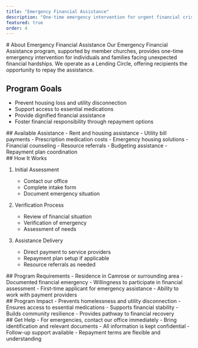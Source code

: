 ```yaml
---
title: "Emergency Financial Assistance"
description: "One-time emergency intervention for urgent financial crises, with repayment opportunities."
featured: true
order: 4
---
```



<Section type="overview">
# About Emergency Financial Assistance
Our Emergency Financial Assistance program, supported by member churches, provides one-time emergency intervention for individuals and families facing unexpected financial hardships. We operate as a Lending Circle, offering recipients the opportunity to repay the assistance.

## Program Goals
- Prevent housing loss and utility disconnection
- Support access to essential medications
- Provide dignified financial assistance
- Foster financial responsibility through repayment options
</Section>

<Section type="services">
## Available Assistance

<ServiceCard title="Emergency Financial Support">
- Rent and housing assistance
- Utility bill payments
- Prescription medication costs
- Emergency housing solutions
</ServiceCard>

<ServiceCard title="Support Services">
- Financial counseling
- Resource referrals
- Budgeting assistance
- Repayment plan coordination
</ServiceCard>
</Section>

<Section type="process">
  ## How It Works

1. Initial Assessment

   - Contact our office
   - Complete intake form
   - Document emergency situation

2. Verification Process

   - Review of financial situation
   - Verification of emergency
   - Assessment of needs

3. Assistance Delivery
   - Direct payment to service providers
   - Repayment plan setup if applicable
   - Resource referrals as needed
</Section>

<Section type="requirements">
## Program Requirements
- Residence in Camrose or surrounding area
- Documented financial emergency
- Willingness to participate in financial assessment
- First-time applicant for emergency assistance
- Ability to work with payment providers
</Section>

<Section type="impact">
## Program Impact
- Prevents homelessness and utility disconnection
- Ensures access to essential medications
- Supports financial stability
- Builds community resilience
- Provides pathway to financial recovery
</Section>

<Section type="contact">
## Get Help
- For emergencies, contact our office immediately
- Bring identification and relevant documents
- All information is kept confidential
- Follow-up support available
- Repayment terms are flexible and understanding
</Section>
